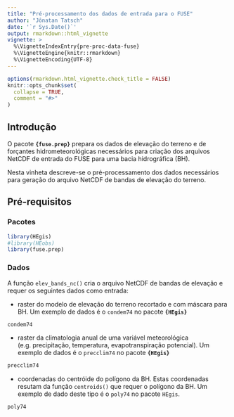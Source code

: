 ```yaml
---
title: "Pré-processamento dos dados de entrada para o FUSE"
author: "Jônatan Tatsch"
date: '`r Sys.Date()`'
output: rmarkdown::html_vignette
vignette: >
  %\VignetteIndexEntry{pre-proc-data-fuse}
  %\VignetteEngine{knitr::rmarkdown}
  %\VignetteEncoding{UTF-8}
---
```


```r
options(rmarkdown.html_vignette.check_title = FALSE)
knitr::opts_chunk$set(
  collapse = TRUE,
  comment = "#>"
)
```

## Introdução 

O pacote **`{fuse.prep}`** prepara os dados de elevação do terreno e de forçantes hidrometeorológicas necessários para criação dos arquivos NetCDF de entrada do FUSE para uma bacia hidrográfica (BH). 

Nesta vinheta descreve-se o pré-processamento dos dados necessários para geração 
do arquivo NetCDF de bandas de elevação do terreno. 

## Pré-requisitos

### Pacotes 

```r
library(HEgis)
#library(HEobs)
library(fuse.prep)
```

### Dados

A função `elev_bands_nc()` cria o arquivo NetCDF de bandas de elevação e requer os seguintes dados como entrada:
 
- raster do modelo de elevação do terreno recortado e com máscara para BH. Um exemplo de dados é o `condem74` no pacote **`{HEgis}`**

```r
condem74
```

- raster da climatologia anual de uma variável meteorológica (e.g. precipitação, temperatura, evapotranspiração potencial). Um exemplo de dados é o `precclim74` no pacote **`{HEgis}`**

```r
precclim74
```

- coordenadas do centróide do polígono da BH. Estas coordenadas resutam da função `centroids()` que requer o polígono da BH. Um exemplo de dado deste tipo é o `poly74` no pacote `HEgis`.

```r
poly74
```





